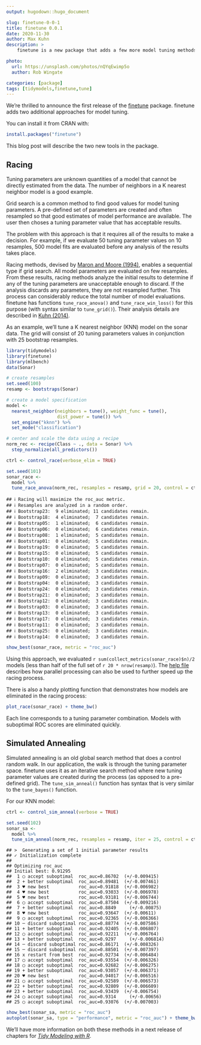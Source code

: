 ```yaml
---
output: hugodown::hugo_document

slug: finetune-0-0-1
title: finetune 0.0.1
date: 2020-11-30
author: Max Kuhn
description: >
    finetune is a new package that adds a few more model tuning methods. 

photo:
  url: https://unsplash.com/photos/nQYqEwimp5o
  author: Rob Wingate

categories: [package] 
tags: [tidymodels,finetune,tune]
---
```


<!--
TODO:
* [ ] Pick category and tags (see existing with `post_tags()`)
* [ ] Find photo & update yaml metadata
* [ ] Create `thumbnail-sq.jpg`; height and width should be equal
* [ ] Create `thumbnail-wd.jpg`; width should be >5x height
* [ ] `hugodown::use_tidy_thumbnail()`
* [ ] Add intro sentence
* [ ] `use_tidy_thanks()`
-->

We're thrilled to announce the first release of the [finetune](https://finetune.tidymodels.org/) package. finetune adds two additional approaches for model tuning.  

You can install it from CRAN with:

```r
install.packages("finetune")
```

This blog post will describe the two new tools in the package. 

## Racing

Tuning parameters are unknown quantities of a model that cannot be directly estimated from the data. The number of neighbors in a K nearest neighbor model is a good example. 

Grid search is a common method to find good values for model tuning parameters. A pre-defined set of parameters are created and often resampled so that good estimates of model performance are available. The user then choses a tuning parameter value that has acceptable results. 

The problem with this approach is that it requires all of the results  to make a decision. For example, if we evaluate 50 tuning parameter values on 10 resamples, 500 model fits are evaluated before any analysis of the results takes place. 

Racing methods, devised by [Maron and Moore (1994)](https://scholar.google.com/scholar?hl=en&as_sdt=0%2C7&q=Hoeffding+races%3A+Accelerating+model+selection+search+for+classification+and+function+approximation&btnG=), enables a sequential type if grid search. All model parameters are evaluated on few resamples. From these results, racing methods analyze the initial results to determine if any of the tuning parameters are unacceptable enough to discard. If the analysis discards any parameters, they are not resampled further. This process can considerably reduce the total number of model evaluations. finetune has functions `tune_race_anova()` and `tune_race_win_loss()` for this purpose (with syntax similar to `tune_grid()`). Their analysis details are described in [Kuhn (2014)](https://arxiv.org/abs/1405.6974).   

As an example, we'll tune a K nearest neighbor (KNN) model on the sonar data.  The grid will consist of 20 tuning parameters values in conjunction with 25 bootstrap resamples.  

```r
library(tidymodels)
library(finetune)
library(mlbench)
data(Sonar)

# create resamples
set.seed(100)
resamp <- bootstraps(Sonar)

# create a model specification
model <- 
  nearest_neighbor(neighbors = tune(), weight_func = tune(), 
                   dist_power = tune()) %>% 
  set_engine("kknn") %>% 
  set_mode("classification")

# center and scale the data using a recipe
norm_rec <- recipe(Class ~ ., data = Sonar) %>% 
  step_normalize(all_predictors())

ctrl <- control_race(verbose_elim = TRUE)

set.seed(101)
sonar_race <- 
  model %>% 
  tune_race_anova(norm_rec, resamples = resamp, grid = 20, control = ctrl)
```
```
## ℹ Racing will maximize the roc_auc metric.
## ℹ Resamples are analyzed in a random order.
## ℹ Bootstrap23:  9 eliminated; 11 candidates remain.
## ℹ Bootstrap18:  4 eliminated;  7 candidates remain.
## ℹ Bootstrap05:  1 eliminated;  6 candidates remain.
## ℹ Bootstrap06:  0 eliminated;  6 candidates remain. 
## ℹ Bootstrap08:  1 eliminated;  5 candidates remain.
## ℹ Bootstrap01:  0 eliminated;  5 candidates remain.
## ℹ Bootstrap19:  0 eliminated;  5 candidates remain.
## ℹ Bootstrap15:  0 eliminated;  5 candidates remain.
## ℹ Bootstrap10:  0 eliminated;  5 candidates remain.
## ℹ Bootstrap07:  0 eliminated;  5 candidates remain.
## ℹ Bootstrap16:  2 eliminated;  3 candidates remain.
## ℹ Bootstrap09:  0 eliminated;  3 candidates remain.
## ℹ Bootstrap04:  0 eliminated;  3 candidates remain.
## ℹ Bootstrap24:  0 eliminated;  3 candidates remain.
## ℹ Bootstrap21:  0 eliminated;  3 candidates remain.
## ℹ Bootstrap12:  0 eliminated;  3 candidates remain.
## ℹ Bootstrap03:  0 eliminated;  3 candidates remain.
## ℹ Bootstrap13:  0 eliminated;  3 candidates remain.
## ℹ Bootstrap17:  0 eliminated;  3 candidates remain.
## ℹ Bootstrap11:  0 eliminated;  3 candidates remain.
## ℹ Bootstrap25:  0 eliminated;  3 candidates remain.
## ℹ Bootstrap14:  0 eliminated;  3 candidates remain.
```


```r
show_best(sonar_race, metric = "roc_auc")
```

Using this approach, we evaluated `r sum(collect_metrics(sonar_race)$n)/2` models (less than half of the full set of `r 20 * nrow(resamp)`). The [help file](https://finetune.tidymodels.org/reference/tune_race_anova.html#details) describes how parallel processing can also be used to further speed up the racing process. 

There is also a handy plotting function that demonstrates how models are eliminated in the racing process:

```r
plot_race(sonar_race) + theme_bw()
```

Each line corresponds to a tuning parameter combination. Models with suboptimal ROC scores are eliminated quickly. 

## Simulated Annealing

Simulated annealing is an old global search method that does a control random walk. In our application, the walk is through the tuning parameter space. finetune uses it as an iterative search method where new tuning parameter values are created during the process (as opposed to a pre-defined grid). The `tune_sim_anneal()` function has syntax that is very similar to the `tune_bayes()` function.

For our KNN model: 

```r
ctrl <- control_sim_anneal(verbose = TRUE)

set.seed(102)
sonar_sa <- 
  model %>% 
  tune_sim_anneal(norm_rec, resamples = resamp, iter = 25, control = ctrl)
```
```
## >  Generating a set of 1 initial parameter results
## ✓ Initialization complete
## 
## Optimizing roc_auc
## Initial best: 0.91295
##  1 ◯ accept suboptimal  roc_auc=0.86702	(+/-0.009415)
##  2 + better suboptimal  roc_auc=0.89481	(+/-0.007461)
##  3 ♥ new best           roc_auc=0.91818	(+/-0.006982)
##  4 ♥ new best           roc_auc=0.93033	(+/-0.006978)
##  5 ♥ new best           roc_auc=0.93181	(+/-0.006744)
##  6 ◯ accept suboptimal  roc_auc=0.87504	(+/-0.009216)
##  7 + better suboptimal  roc_auc=0.8849	  (+/-0.00875)
##  8 ♥ new best           roc_auc=0.93647	(+/-0.00611)
##  9 ◯ accept suboptimal  roc_auc=0.92365	(+/-0.006366)
## 10 ─ discard suboptimal roc_auc=0.88774	(+/-0.007586)
## 11 + better suboptimal  roc_auc=0.92405	(+/-0.006807)
## 12 ◯ accept suboptimal  roc_auc=0.92211	(+/-0.006764)
## 13 + better suboptimal  roc_auc=0.9297	  (+/-0.006814)
## 14 ─ discard suboptimal roc_auc=0.86171	(+/-0.008326)
## 15 ─ discard suboptimal roc_auc=0.88501	(+/-0.007397)
## 16 x restart from best  roc_auc=0.92734	(+/-0.006484)
## 17 ◯ accept suboptimal  roc_auc=0.93554	(+/-0.006326)
## 18 ◯ accept suboptimal  roc_auc=0.92682	(+/-0.006275)
## 19 + better suboptimal  roc_auc=0.93057	(+/-0.006371)
## 20 ♥ new best           roc_auc=0.94017	(+/-0.006516)
## 21 ◯ accept suboptimal  roc_auc=0.92589	(+/-0.006573)
## 22 + better suboptimal  roc_auc=0.92809	(+/-0.006609)
## 23 + better suboptimal  roc_auc=0.93439	(+/-0.006754)
## 24 ◯ accept suboptimal  roc_auc=0.9314	  (+/-0.00656)
## 25 ◯ accept suboptimal  roc_auc=0.93076	(+/-0.007003)
```

```r
show_best(sonar_sa, metric = "roc_auc")
autoplot(sonar_sa, type = "performance", metric = "roc_auc") + theme_bw()
```

We'll have more information on both these methods in a next release of chapters for [_Tidy Modeling with R_](https://www.tmwr.org/). 
